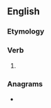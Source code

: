 ==English==

===Etymology===
{{suffix|en|face|eth|nocat=1}}

===Verb===
{{head|en|verb form}}

# {{en-archaic third-person singular of|face}}

===Anagrams===
* {{anagrams|en|a=acefht|tefach}}